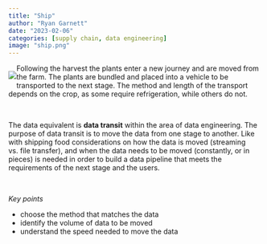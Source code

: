 ```yaml
---
title: "Ship"
author: "Ryan Garnett"
date: "2023-02-06"
categories: [supply chain, data engineering]
image: "ship.png"
---
```


::: {style="float:left;position: relative;"}
![](ship.png)
:::

Following the harvest the plants enter a new journey and are moved from the farm. The plants are bundled and placed into a vehicle to be transported to the next stage. The method and length of the transport depends on the crop, as some require refrigeration, while others do not.

<br>

The data equivalent is **data transit** within the area of data engineering. The purpose of data transit is to move the data from one stage to another. Like with shipping food considerations on how the data is moved (streaming vs. file transfer), and when the data needs to be moved (constantly, or in pieces) is needed in order to build a data pipeline that meets the requirements of the next stage and the users.

<br>

*Key points*

- choose the method that matches the data
- identify the volume of data to be moved
- understand the speed needed to move the data